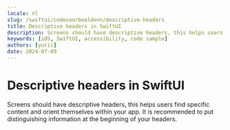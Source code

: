 ```yaml
---
locale: nl
slug: /swiftui/codevoorbeeldenn/descriptive-headers
title: Descriptive headers in SwiftUI
description: Screens should have descriptive headers, this helps users find specific content and orient themselves within your app.
keywords: [iOS, SwiftUI, accessibility, code sample]
authors: [yurii]
date: 2024-07-09
---
```


# Descriptive headers in SwiftUI

Screens should have descriptive headers, this helps users find specific content and orient themselves within your app. It is recommended to put distinguishing information at the beginning of your headers.

<CodeSample id="screen-headers" platform="swiftui" locale="nl"/>

